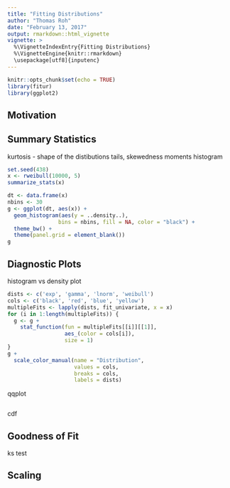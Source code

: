 ```yaml
---
title: "Fitting Distributions"
author: "Thomas Roh"
date: "February 13, 2017"
output: rmarkdown::html_vignette
vignette: >
  %\VignetteIndexEntry{Fitting Distributions}
  %\VignetteEngine{knitr::rmarkdown}
  \usepackage[utf8]{inputenc}
---
```


```r
knitr::opts_chunk$set(echo = TRUE)
library(fitur)
library(ggplot2)
```

## Motivation

## Summary Statistics

kurtosis - shape of the distibutions tails, skewedness
moments
histogram

```r
set.seed(438)
x <- rweibull(10000, 5)
summarize_stats(x)
```

```r
dt <- data.frame(x)
nbins <- 30
g <- ggplot(dt, aes(x)) +
  geom_histogram(aes(y = ..density..), 
                bins = nbins, fill = NA, color = "black") +
  theme_bw() +
  theme(panel.grid = element_blank())
g
```


## Diagnostic Plots

histogram vs density plot

```r
dists <- c('exp', 'gamma', 'lnorm', 'weibull')
cols <- c('black', 'red', 'blue', 'yellow')
multipleFits <- lapply(dists, fit_univariate, x = x)
for (i in 1:length(multipleFits)) {
  g <- g +
    stat_function(fun = multipleFits[[i]][[1]],
                  aes_(color = cols[i]),
                  size = 1)
}
g +
  scale_color_manual(name = "Distribution",
                     values = cols, 
                     breaks = cols, 
                     labels = dists)
```

qqplot

```r

```

cdf

## Goodness of Fit

ks test

## Scaling
